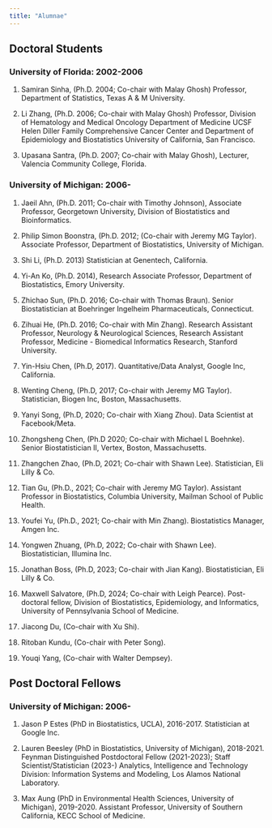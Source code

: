 ```yaml
---
title: "Alumnae"
---
```


## Doctoral Students

### University of Florida: 2002-2006

1. Samiran Sinha, (Ph.D. 2004; Co-chair with Malay Ghosh) Professor, Department of Statistics, Texas A & M University.

2. Li Zhang, (Ph.D. 2006; Co-chair with Malay Ghosh) Professor, Division of Hematology and
Medical Oncology Department of Medicine UCSF Helen Diller Family Comprehensive Cancer
Center and Department of Epidemiology and Biostatistics University of California, San
Francisco.

3. Upasana Santra, (Ph.D. 2007; Co-chair with Malay Ghosh), Lecturer, Valencia Community
College, Florida. 

### University of Michigan: 2006-

1. Jaeil Ahn, (Ph.D. 2011; Co-chair with Timothy Johnson), Associate Professor, Georgetown
University, Division of Biostatistics and Bioinformatics.

2. Philip Simon Boonstra, (Ph.D. 2012; (Co-chair with Jeremy MG Taylor). Associate
 Professor, Department of Biostatistics, University of Michigan.
 
3. Shi Li, (Ph.D. 2013) Statistician at Genentech, California.

4. Yi-An Ko, (Ph.D. 2014), Research Associate Professor, Department of Biostatistics, Emory
University.

5.	Zhichao Sun, (Ph.D. 2016; Co-chair with Thomas Braun). Senior Biostatistician at Boehringer Ingelheim Pharmaceuticals, Connecticut.

6.	Zihuai He, (Ph.D. 2016; Co-chair with Min Zhang). Research Assistant Professor, Neurology & Neurological Sciences, Research Assistant Professor, Medicine - Biomedical Informatics Research, Stanford University.

7.	Yin-Hsiu Chen, (Ph.D, 2017). Quantitative/Data Analyst, Google Inc, California.

8.	Wenting Cheng, (Ph.D, 2017; Co-chair with Jeremy MG Taylor). Statistician, Biogen Inc, Boston, Massachusetts.

9.	Yanyi Song, (Ph.D, 2020; Co-chair with Xiang Zhou). Data Scientist at Facebook/Meta.

10.	Zhongsheng Chen, (Ph.D 2020; Co-chair with Michael L Boehnke). Senior Biostatistician II, Vertex, Boston, Massachusetts.

11.	Zhangchen Zhao, (Ph.D, 2021; Co-chair with Shawn Lee). Statistician, Eli Lilly & Co.

12.	Tian Gu, (Ph.D., 2021; Co-chair with Jeremy MG Taylor). Assistant Professor in Biostatistics, Columbia University, Mailman School of Public Health.

13.	Youfei Yu, (Ph.D., 2021; Co-chair with Min Zhang). Biostatistics Manager, Amgen Inc.

14.	Yongwen Zhuang, (Ph.D, 2022; Co-chair with Shawn Lee). Biostatistician, Illumina Inc.

15.	Jonathan Boss, (Ph.D, 2023; Co-chair with Jian Kang). Biostatistician, Eli Lilly & Co.

16.	Maxwell Salvatore, (Ph.D, 2024; Co-chair with Leigh Pearce). Post-doctoral fellow, Division of Biostatistics, Epidemiology, and Informatics, University of Pennsylvania School of Medicine.

17.	Jiacong Du, (Co-chair with Xu Shi).

18.	Ritoban Kundu, (Co-chair with Peter Song).

19.	Youqi Yang, (Co-chair with Walter Dempsey).



## Post Doctoral Fellows

### University of Michigan: 2006-

1. Jason P Estes (PhD in Biostatistics, UCLA), 2016-2017. Statistician at Google Inc.

2. Lauren Beesley (PhD in Biostatistics, University of Michigan), 2018-2021. Feynman Distinguished
Postdoctoral Fellow (2021-2023); Staff Scientist/Statistician (2023-) Analytics, Intelligence and
Technology Division: Information Systems and Modeling, Los Alamos National Laboratory.

3. Max Aung (PhD in Environmental Health Sciences, University of Michigan), 2019-2020. Assistant
Professor, University of Southern California, KECC School of Medicine.
 
